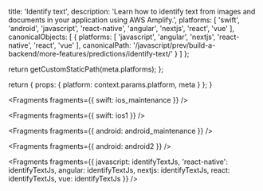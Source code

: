 
  title: 'Identify text',
  description: 'Learn how to identify text from images and documents in your application using AWS Amplify.',
  platforms: [
    'swift',
    'android',
    'javascript',
    'react-native',
    'angular',
    'nextjs',
    'react',
    'vue'
  ],
  canonicalObjects: [
    {
      platforms: [
        'javascript',
        'angular',
        'nextjs',
        'react-native',
        'react',
        'vue'
      ],
      canonicalPath: '/javascript/prev/build-a-backend/more-features/predictions/identify-text/'
    }
  ]
};

  return getCustomStaticPath(meta.platforms);
};

  return {
    props: {
      platform: context.params.platform,
      meta
    }
  };
}


<Fragments fragments={{ swift: ios_maintenance }} />


<Fragments fragments={{ swift: ios1 }} />


<Fragments fragments={{ android: android_maintenance }} />


<Fragments fragments={{ android: android2 }} />


<Fragments
  fragments={{
    javascript: identifyTextJs,
    'react-native': identifyTextJs,
    angular: identifyTextJs,
    nextjs: identifyTextJs,
    react: identifyTextJs,
    vue: identifyTextJs
  }}
/>
